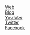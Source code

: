 <tr>
<td>'''{{{nombre}}}'''</td>
<td>{{{fundacion}}}</td>
<td style="text-align: left;">{{{descripcion}}}</td>
<td>
<a href="{{{web}}}">Web</a><br/>
<a href="{{{blog}}}">Blog</a><br/>
<a href="{{{youtube}}}">YouTube</a><br/>
<a href="https://twitter.com/{{{twitter}}}">Twitter</a><br/>
<a href="{{{facebook}}}">Facebook</a>
</td>
</tr>
